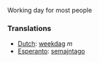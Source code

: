 Working day for most people

===Translations===

*[[Dutch]]: [[weekdag]] ''m''
*[[Esperanto]]: [[semajntago]]